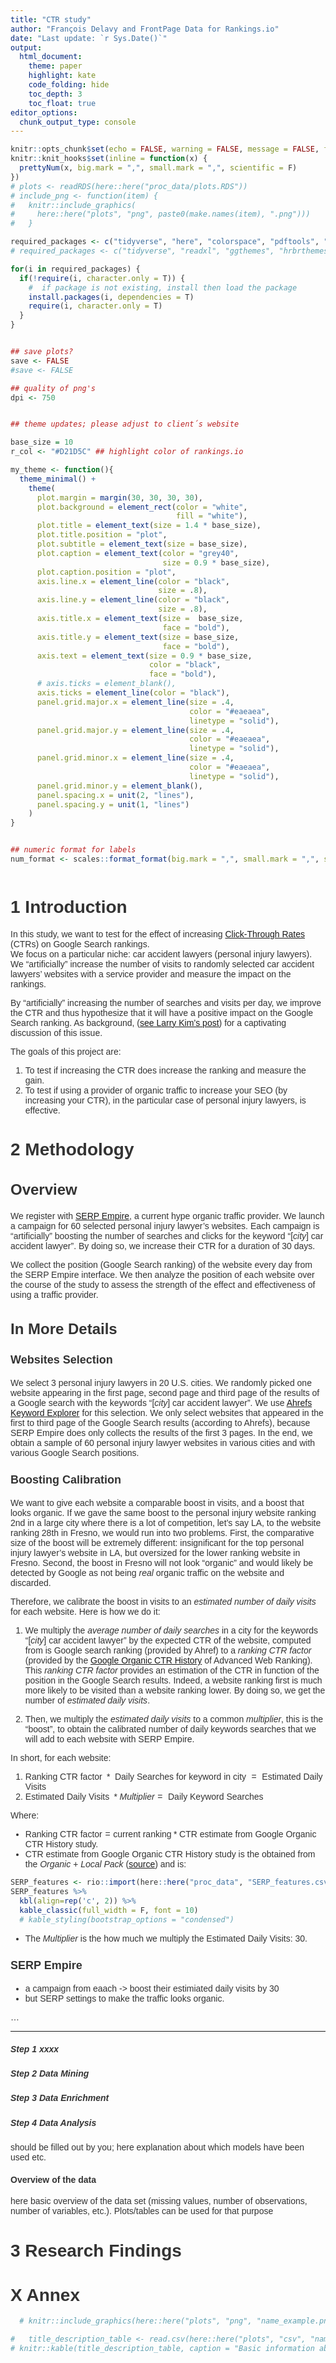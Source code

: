 ```yaml
---
title: "CTR study"
author: "François Delavy and FrontPage Data for Rankings.io"
date: "Last update: `r Sys.Date()`"
output:
  html_document:
    theme: paper
    highlight: kate
    code_folding: hide
    toc_depth: 3
    toc_float: true
editor_options:
  chunk_output_type: console
---
```



<style>
.list-group-item.active, .list-group-item.active:hover, .list-group-item.active:focus {
  background-color: #D21D5C;
  border-color: #D21D5C;
}

body {
  font-family: 'Alegreya Sans', sans-serif;
  color: #333333;
  font-size: 14px;
}

h1 {
  font-weight: bold;
  font-size: 28px;
}

h1.title {
  font-size: 30px;
  color: #111111;
}

h2 {
  font-size: 24px;
}

h3 {
  font-size: 18px;
}
</style>


```r
knitr::opts_chunk$set(echo = FALSE, warning = FALSE, message = FALSE, fig.showtext = TRUE)
knitr::knit_hooks$set(inline = function(x) {
  prettyNum(x, big.mark = ",", small.mark = ",", scientific = F)
})
# plots <- readRDS(here::here("proc_data/plots.RDS"))
# include_png <- function(item) {
#   knitr::include_graphics(
#     here::here("plots", "png", paste0(make.names(item), ".png")))
#   } 

required_packages <- c("tidyverse", "here", "colorspace", "pdftools", "kableExtra", "ggrepel")
# required_packages <- c("tidyverse", "readxl", "ggthemes", "hrbrthemes", "extrafont", "plotly", "scales", "stringr", "gganimate", "here", "tidytext", "sentimentr", "scales", "DT", "here", "sm", "mblm", "glue", "fs", "knitr", "rmdformats", "janitor", "urltools", "colorspace", "pdftools", "showtext")

for(i in required_packages) { 
  if(!require(i, character.only = T)) {
    #  if package is not existing, install then load the package
    install.packages(i, dependencies = T)
    require(i, character.only = T)
  }
}


## save plots?
save <- FALSE
#save <- FALSE

## quality of png's
dpi <- 750


## theme updates; please adjust to client´s website

base_size = 10
r_col <- "#D21D5C" ## highlight color of rankings.io

my_theme <- function(){
  theme_minimal() +
    theme(
      plot.margin = margin(30, 30, 30, 30),
      plot.background = element_rect(color = "white",
                                     fill = "white"),
      plot.title = element_text(size = 1.4 * base_size),
      plot.title.position = "plot",
      plot.subtitle = element_text(size = base_size),
      plot.caption = element_text(color = "grey40",
                                  size = 0.9 * base_size),
      plot.caption.position = "plot",
      axis.line.x = element_line(color = "black",
                                 size = .8),
      axis.line.y = element_line(color = "black",
                                 size = .8),
      axis.title.x = element_text(size =  base_size,
                                  face = "bold"),
      axis.title.y = element_text(size = base_size,
                                  face = "bold"),
      axis.text = element_text(size = 0.9 * base_size,
                               color = "black",
                               face = "bold"),
      # axis.ticks = element_blank(),
      axis.ticks = element_line(color = "black"),
      panel.grid.major.x = element_line(size = .4,
                                        color = "#eaeaea",
                                        linetype = "solid"),
      panel.grid.major.y = element_line(size = .4,
                                        color = "#eaeaea",
                                        linetype = "solid"),
      panel.grid.minor.x = element_line(size = .4,
                                        color = "#eaeaea",
                                        linetype = "solid"),
      panel.grid.minor.y = element_blank(),
      panel.spacing.x = unit(2, "lines"),
      panel.spacing.y = unit(1, "lines")
    )
}


## numeric format for labels
num_format <- scales::format_format(big.mark = ",", small.mark = ",", scientific = F)



```

# 1 Introduction 

In this study, we want to test for the effect of increasing [Click-Through Rates](https://support.google.com/google-ads/answer/2615875?hl=en) (CTRs) on Google Search rankings.  
We focus on a particular niche: car accident lawyers (personal injury lawyers). We “artificially” increase the number of visits to randomly selected car accident lawyers' websites with a service provider and measure the impact on the rankings.  

By “artificially” increasing the number of searches and visits per day, we improve the CTR and thus hypothesize that it will have a positive impact on the Google Search ranking. As background, ([see Larry Kim's post](https://moz.com/blog/does-organic-ctr-impact-seo-rankings-new-data)) for a captivating discussion of this issue.  

The goals of this project are:

1. To test if increasing the CTR does increase the ranking and measure the gain.
2. To test if using a provider of organic traffic to increase your SEO (by increasing your CTR), in the particular case of personal injury lawyers, is effective. 


# 2 Methodology

## Overview

We register with [SERP Empire](https://www.serpempire.com), a current hype organic traffic provider. We launch a campaign for 60 selected personal injury lawyer's websites. Each campaign is "artificially" boosting the number of searches and clicks for the keyword “[_city_] car accident lawyer”. By doing so, we increase their CTR for a duration of 30 days. 

We collect the position (Google Search ranking) of the website every day from the SERP Empire interface. We then analyze the position of each website over the course of the study to assess the strength of the effect and effectiveness of using a traffic provider.

## In More Details

### Websites Selection

We select 3 personal injury lawyers in 20 U.S. cities. We randomly picked one website appearing in the first page, second page and third page of the results of a Google search with the keywords “[_city_] car accident lawyer”. We use [Ahrefs Keyword Explorer](https://ahrefs.com/keywords-explorer) for this selection. We only select websites that appeared in the first to third page of the Google Search results (according to Ahrefs), because SERP Empire does only collects the results of the first 3 pages. In the end, we obtain a sample of 60 personal injury lawyer websites in various cities and with various Google Search positions. 

### Boosting Calibration

We want to give each website a comparable boost in visits, and a boost that looks organic. If we gave the same boost to the personal injury website ranking 2nd in a large city where there is a lot of competition, let's say LA, to the website ranking 28th in Fresno, we would run into two problems. First, the comparative size of the boost will be extremely different: insignificant for the top personal injury lawyer's website in LA, but oversized for the lower ranking website in Fresno. Second, the boost in Fresno will not look "organic" and would likely be detected by Google as not being _real_ organic traffic on the website and discarded.   

Therefore, we calibrate the boost in visits to an _estimated number of daily visits_ for each website. Here is how we do it: 

1. We multiply the _average number of daily searches_ in a city for the keywords “[_city_] car accident lawyer” by the expected CTR of the website, computed from is Google search ranking (provided by Ahref) to a _ranking CTR factor_ (provided by the [Google Organic CTR History](https://www.advancedwebranking.com/ctrstudy/) of Advanced Web Ranking). This _ranking CTR factor_ provides an estimation of the CTR in function of the position in the Google Search results. Indeed, a website ranking first is much more likely to be visited than a website ranking lower. By doing so, we get the number of _estimated daily visits_.  

2. Then, we multiply the _estimated daily visits_ to a common _multiplier_, this is the "boost", to obtain the calibrated number of daily keywords searches that we will add to each website with SERP Empire.

In short, for each website:

1. $\text{ Ranking CTR factor } * \text{ Daily Searches for keyword in city } = \text{ Estimated Daily Visits }$
2. $\text{ Estimated Daily Visits } * Multiplier = \text{ Daily Keyword Searches }$

Where:   

* $\text{Ranking CTR factor} = \text{current ranking} * \text{CTR estimate from Google Organic CTR History study}$.  
* $\text{CTR estimate from Google Organic CTR History study}$ is the obtained from the _Organic + Local Pack_ ([source](https://www.advancedwebranking.com/ctrstudy/)) and is:  

```r
SERP_features <- rio::import(here::here("proc_data", "SERP_features.csv"))
SERP_features %>%
  kbl(align=rep('c', 2)) %>%
  kable_classic(full_width = F, font = 10)
  # kable_styling(bootstrap_options = "condensed")
```

* The $Multiplier$ is the how much we multiply the $\text{Estimated Daily Visits}$: 30.  


### SERP Empire

- a campaign from eaach -> boost their estimiated daily visits by 30
- but SERP settings to make the traffic looks organic.




...

----


##### Step 1 xxxx

##### Step 2 Data Mining

##### Step 3 Data Enrichment

##### Step 4 Data Analysis
should be filled out by you; here explanation about which models have been used etc. 

#### Overview of the data
here basic overview of the data set (missing values, number of observations, number of variables, etc.). Plots/tables can be used for that purpose

# 3 Research Findings 

# X Annex



```r
  # knitr::include_graphics(here::here("plots", "png", "name_example.png"))
```

```r
#   title_description_table <- read.csv(here::here("plots", "csv", "name_example_table.csv"), stringsAsFactors=F)
# knitr::kable(title_description_table, caption = "Basic information about XXX")
```




